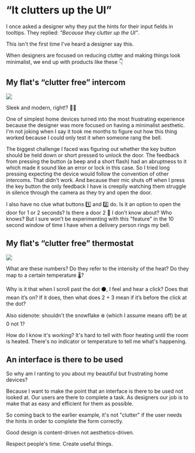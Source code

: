 
<Helmet>
  <title>"It clutters up the UI" | Alizeh Khan</title>
</Helmet>

# “It clutters up the UI”

<Container>

I once asked a designer why they put the hints for their input fields in tooltips. They replied: *"Because they clutter up the UI”*.

This isn't the first time I've heard a designer say this.

When designers are focused on reducing clutter and making things look minimalist, we end up with products like these 👇

## My flat's “clutter free” intercom

![](/assets/intercom.jpeg)

Sleek and modern, right!? 💅🏼

One of simplest home devices turned into the most frustrating experience because the designer was more focused on having a minimalist aesthetic. I'm not joking when I say it took me months to figure out how this thing worked because I could only test it when someone rang the bell.

The biggest challenge I faced was figuring out whether the key button should be held down or short pressed to unlock the door. The feedback from pressing the button (a beep and a short flash) had an abruptness to it which made it sound like an error or lock in this case. So I tried long pressing expecting the device would follow the convention of other intercoms. That didn't work. And because their mic shuts off when I press the key button the only feedback I have is creepily watching them struggle in silence through the camera as they try and open the door.

I also have no clue what buttons 1️⃣ and 2️⃣ do. Is it an option to open the door for 1 or 2 seconds? Is there a door 2 🚪 I don’t know about? Who knows? But I sure won’t be experimenting with this "feature" in the 10 second window of time I have when a delivery person rings my bell.

## My flat's “clutter free” thermostat

![](/assets/thermostat.jpeg)

What are these numbers? Do they refer to the intensity of the heat? Do they map to a certain temperature 🌡️?

Why is it that when I scroll past the dot ⚫️, I feel and hear a click? Does that mean it’s on? If it does, then what does 2 + 3 mean if it’s before the click at the dot?

Also sidenote: shouldn't the snowflake ❄️ (which I assume means off) be at 0 not 1?

How do I know it's working? It's hard to tell with floor heating until the room is heated. There's no indicator or temperature to tell me what's happening.

## An interface is there to be used

So why am I ranting to you about my beautiful but frustrating home devices?

Because I want to make the point that an interface is there to be used not looked at. Our users are there to complete a task. As designers our job is to make that as easy and efficient for them as possible.

So coming back to the earlier example, it's not "clutter" if the user needs the hints in order to complete the form correctly.

Good design is content-driven not aesthetics-driven.

Respect people's time. Create useful things.

</Container>
